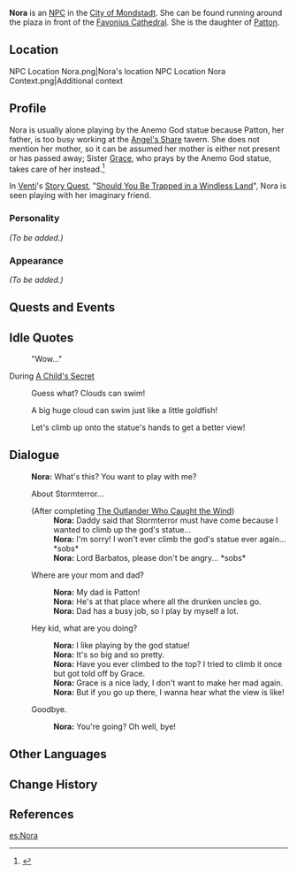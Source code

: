 {{Meta
|missing_NPC_profile  = yes
}}
{{Character Infobox
|type             = NPC
|image            = NPC Nora.png
|region           = Mondstadt
|father           = Patton
|voiceEN          =
|voiceCN          =
|voiceJP          =
|voiceKR          = {{w|ko:이새아|Lee Sae-ah (이새아)}}<ref>YouTube: [https://youtu.be/vM4V-ztMRRU KR VA Self Announcement]</ref>
}}
'''Nora''' is an [[NPC]] in the [[City of Mondstadt]]. She can be found running around the plaza in front of the [[Favonius Cathedral]]. She is the daughter of [[Patton]].

==Location==
<gallery>
NPC Location Nora.png|Nora's location
NPC Location Nora Context.png|Additional context
</gallery>

==Profile==
<!-- detailed story/lore information goes here -->
Nora is usually alone playing by the Anemo God statue because Patton, her father, is too busy working at the [[Angel's Share]] tavern. She does not mention her mother, so it can be assumed her mother is either not present or has passed away; Sister [[Grace]], who prays by the Anemo God statue, takes care of her instead.<ref>{{Ref/Quest|Sorry, Timmie!}}</ref>

In [[Venti]]'s [[Story Quest]], "[[Should You Be Trapped in a Windless Land]]", Nora is seen playing with her imaginary friend.

===Personality===
''(To be added.)''

===Appearance===
''(To be added.)''

==Quests and Events==
{{Quests and Events}}

==Idle Quotes==
{{Dialogue start}}
: {{A|VO Nora 01.ogg}} "Wow..."
{{Dialogue end}}

;During [[A Child's Secret]]
{{Dialogue start}}
: {{DIcon|Idle}} Guess what? Clouds can swim!
: {{DIcon|Idle}} A big huge cloud can swim just like a little goldfish!
: {{DIcon|Idle}} Let's climb up onto the statue's hands to get a better view!
{{Dialogue end}}

==Dialogue==
{{Dialogue start}}
:'''Nora:''' What's this? You want to play with me?
:{{DIcon}} About Stormterror...
:;(After completing [[The Outlander Who Caught the Wind]])
::'''Nora:''' Daddy said that Stormterror must have come because I wanted to climb up the god's statue...
::'''Nora:''' I'm sorry! I won't ever climb the god's statue ever again... *sobs*
::'''Nora:''' Lord Barbatos, please don't be angry... *sobs*
:{{DIcon}} Where are your mom and dad?
::'''Nora:''' My dad is Patton!
::'''Nora:''' He's at that place where all the drunken uncles go.
::'''Nora:''' Dad has a busy job, so I play by myself a lot.
:{{DIcon}} Hey kid, what are you doing?
::'''Nora:''' I like playing by the god statue!
::'''Nora:''' It's so big and so pretty.
::'''Nora:''' Have you ever climbed to the top? I tried to climb it once but got told off by Grace.
::'''Nora:''' Grace is a nice lady, I don't want to make her mad again.
::'''Nora:''' But if you go up there, I wanna hear what the view is like!
:{{DIcon}} Goodbye.
::'''Nora:''' You're going? Oh well, bye!
{{Dialogue end}}

==Other Languages==
{{Other Languages
|default_hidden = 1
|en      = Nora
|zhs     = 诺拉
|zhs_rm  = Nuòlā
|zht     = 諾拉
|zht_rm  = Nuòlā
|ja      = ノーラ
|ja_rm   = Noora
|ko      = 노라
|ko_rm   = Nora
|es      = Nora
|fr      = Nora
|ru      = Нора
|th      = Nora
|vi      = Nora
|de      = Nora
|id      = Nora
|pt      = Nora
|tr      = Nora
|it      = Nora
}}

==Change History==
{{Change History|1.0}}
==References==
{{Reflist}}

[[es:Nora]]